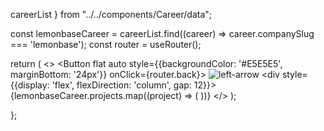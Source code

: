   careerList
} from "../../components/Career/data";

  const lemonbaseCareer = careerList.find((career) => career.companySlug === 'lemonbase');
  const router = useRouter();

  return (
    <>
      <Button
        flat
        auto
        style={{backgroundColor: '#E5E5E5', marginBottom: '24px'}}
        onClick={router.back}>
        <Image src="/icon/left-arrow.svg" alt="left-arrow" width={16} height={16}/>
      </Button>
      <div style={{display: 'flex', flexDirection: 'column', gap: 12}}>
        {lemonbaseCareer.projects.map((project) => (
          <Col key={project.name}>
            <ProjectInfo project={project}/>
            <ProjectDetails project={project}/>
          </Col>
        ))}
      </div>
    </>
  );

};

<Lemonbase/>
